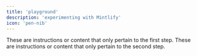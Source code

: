 ```yaml
---
title: 'playground'
description: 'experimenting with Mintlify'
icon: 'pen-nib'
---
```


<Steps>
  <Step stepNumber={2} title="First Step">
    These are instructions or content that only pertain to the first step.
  </Step>
  <Step stepNumber={3} title="Second Step">
    These are instructions or content that only pertain to the second step.
  </Step>
</Steps>
